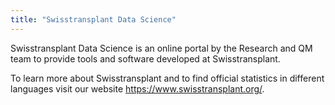 ```yaml
---
title: "Swisstransplant Data Science"
---
```


Swisstransplant Data Science is an online portal by the Research and QM team to provide tools and software developed at Swisstransplant.

To learn more about Swisstransplant and to find official statistics in different languages visit our website <https://www.swisstransplant.org/>.
